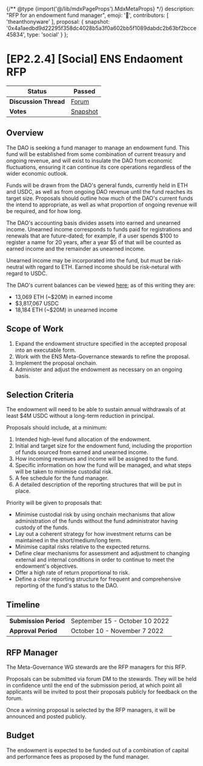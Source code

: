 {/** @type {import('@/lib/mdxPageProps').MdxMetaProps} */}
    description: "RFP for an endowment fund manager",
    emoji: '📙',
    contributors: [
        'theanthonyware'
    ],
    proposal: {
        snapshot: '0x4a1aedbd9d22295f358dc4028b5a3f0a602bb5f1089dabdc2b63bf2bcce45834',
        type: 'social'
    }
};

# [EP2.2.4] [Social] ENS Endaoment RFP

| **Status**            | Passed                                                                                                                    |
| --------------------- | ------------------------------------------------------------------------------------------------------------------------- |
| **Discussion Thread** | [Forum](https://discuss.ens.domains/t/13391)                                                                                |
| **Votes**             | [Snapshot](https://snapshot.org/#/ens.eth/proposal/0x4a1aedbd9d22295f358dc4028b5a3f0a602bb5f1089dabdc2b63bf2bcce45834)   |

## Overview

The DAO is seeking a fund manager to manage an endowment fund. This fund will be established from some combination of current treasury and ongoing revenue, and will exist to insulate the DAO from economic fluctuations, ensuring it can continue its core operations regardless of the wider economic outlook.

Funds will be drawn from the DAO's general funds, currently held in ETH and USDC, as well as from ongoing DAO revenue until the fund reaches its target size. Proposals should outline how much of the DAO's current funds the intend to appropriate, as well as what proportion of ongoing revenue will be required, and for how long.

The DAO's accounting basis divides assets into earned and unearned income. Unearned income corresponds to funds paid for registrations and renewals that are future-dated; for example, if a user spends $100 to register a name for 20 years, after a year $5 of that will be counted as earned income and the remainder as unearned income.

Unearned income may be incorporated into the fund, but must be risk-neutral with regard to ETH. Earned income should be risk-netural with regard to USDC.

The DAO's current balances can be viewed [here](https://datastudio.google.com/reporting/8785928a-71d5-4b17-9fea-fe1c937b064f); as of this writing they are:

* 13,069 ETH (\~$20M) in earned income
* $3,817,067 USDC
* 18,184 ETH (\~$20M) in unearned income

## Scope of Work

1. Expand the endowment structure specified in the accepted proposal into an executable form.
2. Work with the ENS Meta-Governance stewards to refine the proposal.
3. Implement the proposal onchain.
4. Administer and adjust the endowment as necessary on an ongoing basis.

## Selection Criteria

The endowment will need to be able to sustain annual withdrawals of at least $4M USDC without a long-term reduction in principal.

Proposals should include, at a minimum:

1. Intended high-level fund allocation of the endowment.
2. Initial and target size for the endowment fund, including the proportion of funds sourced from earned and unearned income.
3. How incoming revenues and income will be assigned to the fund.
4. Specific information on how the fund will be managed, and what steps will be taken to minimise custodial risk.
5. A fee schedule for the fund manager.
6. A detailed description of the reporting structures that will be put in place.

Priority will be given to proposals that:

* Minimise custodial risk by using onchain mechanisms that allow administration of the funds without the fund administrator having custody of the funds.
* Lay out a coherent strategy for how investment returns can be maintained in the short/medium/long term.
* Minimise capital risks relative to the expected returns.
* Define clear mechanisms for assessment and adjustment to changing external and internal conditions in order to continue to meet the endowment's objectives.
* Offer a high rate of return proportional to risk.
* Define a clear reporting structure for frequent and comprehensive reporting of the fund's status to the DAO.

## Timeline

|                       |                                |
| --------------------- | ------------------------------ |
| **Submission Period** | September 15 - October 10 2022 |
| **Approval Period**   | October 10 - November 7 2022   |



## RFP Manager

The Meta-Governance WG stewards are the RFP managers for this RFP.

Proposals can be submitted via forum DM to the stewards. They will be held in confidence until the end of the submission period, at which point all applicants will be invited to post their proposals publicly for feedback on the forum.

Once a winning proposal is selected by the RFP managers, it will be announced and posted publicly.

## Budget

The endowment is expected to be funded out of a combination of capital and performance fees as proposed by the fund manager.
